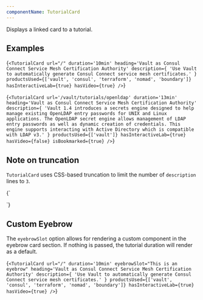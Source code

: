 ```yaml
---
componentName: TutorialCard
---
```


Displays a linked card to a tutorial.

## Examples

<LiveComponent>{`
<TutorialCard
    url="/"
    duration='10min'
    heading='Vault as Consul Connect Service Mesh Certification Authority'
    description={
        'Use Vault to automatically generate Consul Connect service mesh certificates.'
    }
    productsUsed={['vault', 'consul', 'terraform', 'nomad', 'boundary']}
    hasInteractiveLab={true}
    hasVideo={true}
/>
`}</LiveComponent>

<LiveComponent>{`
<TutorialCard
    url='/vault/tutorials/openldap'
    duration='13min'
    heading='Vault as Consul Connect Service Mesh Certification Authority'
    description={
        'Vault 1.4 introduces a secrets engine designed to help manage existing OpenLDAP entry passwords for UNIX and Linux applications. The OpenLDAP secret engine allows management of LDAP entry passwords as well as dynamic creation of credentials. This engine supports interacting with Active Directory which is compatible with LDAP v3.'
    }
    productsUsed={['vault']}
    hasInteractiveLab={true}
    hasVideo={false}
    isBookmarked={true}
/>
`}</LiveComponent>

## Note on truncation

`TutorialCard` uses CSS-based truncation to limit the number of `description` lines to `3`.

<LiveComponent>{`
<div style={{ maxWidth: '400px' }}>
  <TutorialCard
    url='/vault/tutorials/openldap'
    duration='13min'
    heading='Vault as Consul Connect Service Mesh Certification Authority'
    description={
      'Vault 1.4 introduces a secrets engine designed to help manage existing OpenLDAP entry passwords for UNIX and Linux applications. The OpenLDAP secret engine allows management of LDAP entry passwords as well as dynamic creation of credentials. This engine supports interacting with Active Directory which is compatible with LDAP v3.'
    }
    productsUsed={['vault']}
    hasInteractiveLab={true}
    hasVideo={false}
  />
</div>
`}</LiveComponent>

## Custom Eyebrow

The `eyebrowSlot` option allows for rendering a custom component in the eyebrow card section. If nothing is passed,
the tutorial duration will render as a default.

<LiveComponent>{`
<TutorialCard
    url="/"
    duration='10min'
    eyebrowSlot="This is an eyebrow"
    heading='Vault as Consul Connect Service Mesh Certification Authority'
    description={
        'Use Vault to automatically generate Consul Connect service mesh certificates.'
    }
    productsUsed={['vault', 'consul', 'terraform', 'nomad', 'boundary']}
    hasInteractiveLab={true}
    hasVideo={true}
/>
`}</LiveComponent>
